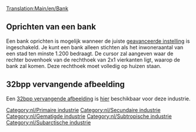 [[Translation:Main/en/Bank]]
{{Template:Industrieën/Nl
|image=Bank.png
|name=Bank
|climates=[[Main/en/Klimaat/Nl#Gematigd|Gematigd]], [[Main/en/Klimaat/Nl#Subarctisch|Subarctisch]], [[Main/en/Klimaat/Nl#Subtropisch|Subtropisch]].
|accepts=[[Main/nl/Kostbaarheden|Kostbaarheden]] (alleen in gematigd),<br> [[Main/nl/Goud|Goud]] (alleen in subarctisch),<br> [[Main/nl/Diamanten|Diamanten]] (alleen in subtropisch).
|produces=Kostbaarheden (alleen in gematigd)
|notes=Er bestaan twee verschillende afbeeldingen voor deze industrie. De bovenste verschijnt in gematigd, de onderste verschijnt in subarctisch en subtropisch.<br/>
{{en/Phototable|[[File:en/Tropicalbank.png]]|Subarctisch en Subtropisch|center}}
}}

==Oprichten van een bank==
Een bank oprichten is mogelijk wanneer de juiste [[Main/en/Geavanceerde instellingen/Economie/Nl#Handmatige bouwmethode voor primaire industrie.C3.ABn|geavanceerde instelling]] is ingeschakeld. Je kunt een bank alleen stichten als het inwoneraantal van een stad ten minste 1.200 bedraagt. De cursor zal aangeven waar de rechter bovenhoek van de rechthoek van 2x1 vierkanten ligt, waarop de bank zal komen. Deze rechthoek moet volledig op huizen staan.

==32bpp vervangende afbeelding==
Een [[Main/en/32bit Graphics Development#User Info|32bpp vervangende afbeelding]] is [[Main/en/List of downloadable 32 bpp tars|hier]] beschikbaar voor deze industrie.

{{nl/Navbox Industrieën}}
[[Category:nl/Primaire industrie]]
[[Category:nl/Secundaire industrie]]
[[Category:nl/Gematigde industrie]]
[[Category:nl/Subtropische industrie]]
[[Category:nl/Subarctische industrie]]